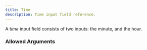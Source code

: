 ---
title: Time
description: Time input field reference.
---


<InputFieldInfo type={InputFieldType.TIME}></InputFieldInfo>

A _time_ input field consists of two inputs: the minute, and the hour.

### Allowed Arguments

<InputFieldAllowedArguments type={InputFieldType.TIME}></InputFieldAllowedArguments>
